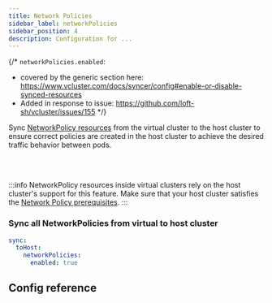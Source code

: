 ```yaml
---
title: Network Policies
sidebar_label: networkPolicies
sidebar_position: 4
description: Configuration for ...
---
```



{/*
`networkPolicies.enabled`:
- covered by the generic section here: https://www.vcluster.com/docs/syncer/config#enable-or-disable-synced-resources
- Added in response to issue: https://github.com/loft-sh/vcluster/issues/155
*/}

Sync [NetworkPolicy resources](https://kubernetes.io/docs/concepts/services-networking/network-policies/) from the virtual cluster to the host cluster to ensure correct policies are created in the host cluster to achieve the desired traffic behavior between pods.

<br></br>

:::info
NetworkPolicy resources inside virtual clusters rely on the host cluster's support for this feature. Make sure that your host cluster satisfies the [Network Policy prerequisites](https://kubernetes.io/docs/concepts/services-networking/network-policies/#prerequisites).
:::

### Sync all NetworkPolicies from virtual to host cluster
```YAML
sync:
  toHost:
    networkPolicies:
      enabled: true
```

## Config reference

<EnableSwitch/>